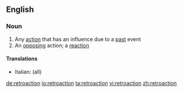==English==

===Noun===
{{en-noun}}

# Any [[action]] that has an influence due to a [[past]] event
# An [[opposing]] action; a [[reaction]]

====Translations====
{{top}}
*Italian: {{t-|it|retroazione|f}} (all)
{{mid}}

{{bottom}}

[[de:retroaction]]
[[io:retroaction]]
[[ta:retroaction]]
[[vi:retroaction]]
[[zh:retroaction]]